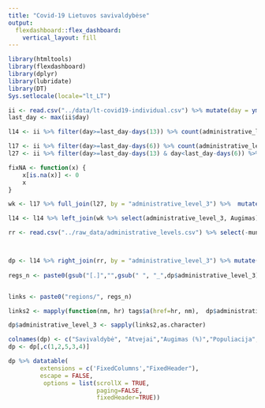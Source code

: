 ```yaml
---
title: "Covid-19 Lietuvos savivaldybėse"
output: 
  flexdashboard::flex_dashboard:
    vertical_layout: fill
---
```


```r
library(htmltools)
library(flexdashboard)
library(dplyr)
library(lubridate)
library(DT)
Sys.setlocale(locale="lt_LT")
```



```r
ii <- read.csv("../data/lt-covid19-individual.csv") %>% mutate(day = ymd(day))
last_day <- max(ii$day)

l14 <- ii %>% filter(day>=last_day-days(13)) %>% count(administrative_level_3) 

l17 <- ii %>% filter(day>=last_day-days(6)) %>% count(administrative_level_3) %>% rename(first = n)
l27 <- ii %>% filter(day>=last_day-days(13) & day<last_day-days(6)) %>% count(administrative_level_3) %>% rename(second = n)

fixNA <- function(x) {
    x[is.na(x)] <- 0
    x
}

wk <- l17 %>% full_join(l27, by = "administrative_level_3") %>%  mutate(first=fixNA(first), second = fixNA(second), Augimas = round(100*(first/second-1),2))

l14 <- l14 %>% left_join(wk %>% select(administrative_level_3, Augimas), by = "administrative_level_3")

rr <- read.csv("../raw_data/administrative_levels.csv") %>% select(-municipality_name)



dp <- l14 %>% right_join(rr, by = "administrative_level_3") %>% mutate(n = fixNA(n), Atvejai_100k = round(n/population*100000,2)) %>% arrange(administrative_level_3)
    
regs_n <- paste0(gsub("[.]","",gsub(" ", "_",dp$administrative_level_3)),".html")


links <- paste0("regions/", regs_n) 

links2 <- mapply(function(nm, hr) tags$a(href=hr, nm),  dp$administrative_level_3, links, SIMPLIFY = FALSE)

dp$administrative_level_3 <- sapply(links2,as.character)

colnames(dp) <- c("Savivaldybė", "Atvejai","Augimas (%)","Populiacija","Atvejai_100k")
dp <- dp[,c(1,2,5,3,4)]

dp %>% datatable( 
         extensions = c('FixedColumns',"FixedHeader"),
         escape = FALSE,
          options = list(scrollX = TRUE, 
                         paging=FALSE,
                         fixedHeader=TRUE))

```



